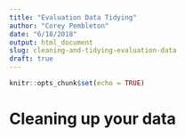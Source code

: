 ```yaml
---
title: "Evaluation Data Tidying"
author: "Corey Pembleton"
date: "6/18/2018"
output: html_document
slug: cleaning-and-tidying-evaluation-data
draft: true
---
```


```r
knitr::opts_chunk$set(echo = TRUE)
```

# Cleaning up your data


